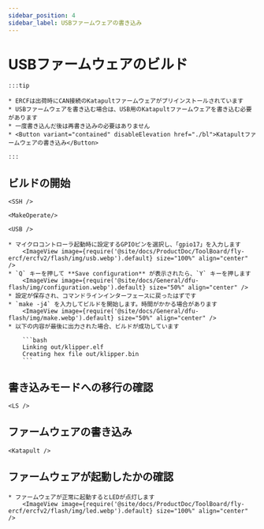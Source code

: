 ```yaml
---
sidebar_position: 4
sidebar_label: USBファームウェアの書き込み
---
```





# USBファームウェアのビルド

    :::tip

    * ERCFは出荷時にCAN接続のKatapultファームウェアがプリインストールされています
    * USBファームウェアを書き込む場合は、USB用のKatapultファームウェアを書き込む必要があります
    * 一度書き込んだ後は再書き込みの必要はありません
    * <Button variant="contained" disableElevation href="./bl">Katapultファームウェアの書き込み</Button>

    :::

## ビルドの開始

    <SSH />

    <MakeOperate/>

    <USB />

    * マイクロコントローラ起動時に設定するGPIOピンを選択し、「gpio17」を入力します
        <ImageView image={require('@site/docs/ProductDoc/ToolBoard/fly-ercf/ercfv2/flash/img/usb.webp').default} size="100%" align="center" />
    * `Q` キーを押して **Save configuration** が表示されたら、`Y` キーを押します
        <ImageView image={require('@site/docs/General/dfu-flash/img/configuration.webp').default} size="50%" align="center" />
    * 設定が保存され、コマンドラインインターフェースに戻ったはずです
    * `make -j4` を入力してビルドを開始します。時間がかかる場合があります
        <ImageView image={require('@site/docs/General/dfu-flash/img/make.webp').default} size="50%" align="center" />
    * 以下の内容が最後に出力された場合、ビルドが成功しています

        ```bash
        Linking out/klipper.elf
        Creating hex file out/klipper.bin
        ```

## 書き込みモードへの移行の確認


    <LS />


## ファームウェアの書き込み
    
    <Katapult />

## ファームウェアが起動したかの確認

    * ファームウェアが正常に起動するとLEDが点灯します
        <ImageView image={require('@site/docs/ProductDoc/ToolBoard/fly-ercf/ercfv2/flash/img/led.webp').default} size="100%" align="center" />


